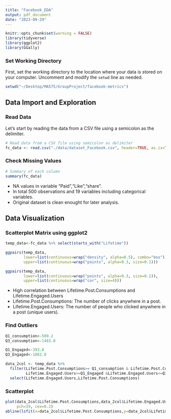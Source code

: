 ```yaml
---
title: "Facebook_EDA"
output: pdf_document
date: "2023-09-29"
---
```


```r
knitr::opts_chunk$set(warning = FALSE)
library(tidyverse)
library(ggplot2)
library(GGally)
```

### Set Working Directory

First, set the working directory to the location where your data is stored on your computer. Uncomment and modify the `setwd` line as needed.

```r
setwd("~/Desktop/MA575/GroupProject/facebook-metrics")
```

## Data Import and Exploration

### Read Data

Let's start by reading the data from a CSV file using a semicolon as the delimiter.

```r
# Read data from a CSV file using semicolon as delimiter
fc_data <- read.csv("./data/dataset_Facebook.csv", header=TRUE, as.is=TRUE, sep=';')
```

### Check Missing Values

```r
# Summary of each column
summary(fc_data)
```

-   NA values in variable "Paid","Like","share".
-   In total 500 observations and 19 variables including categorical variables.
-   Original dataset is clean enought for later analysis.

## Data Visualization

### Scatterplot Matrix using ggplot2

```r
temp_data<-fc_data %>% select(starts_with("Lifetime"))

ggpairs(temp_data,
        lower=list(continuous=wrap("density", alpha=0.5), combo="box"),
        upper=list(continuous=wrap("points", alpha=0.3, size=0.1)))

ggpairs(temp_data,
        lower=list(continuous=wrap("points", alpha=0.3, size=0.1)),
        upper=list(continuous=wrap("cor", size=4)))
```

-   High correlation between Lifetime.Post.Consumptions and Lifetime.Engaged.Users
-   Lifetime.Post.Consumptions: The number of clicks anywhere in a post.
-   Lifetime.Engaged.Users: The number of people who clicked anywhere in a post (unique users).

### Find Outliers

```r

Q1_consumption<-509.2
Q3_consumption<-1463.0

Q1_Engaged<-393.8
Q3_Engaged<-1062.0

data_2col <- temp_data %>% 
  filter(Lifetime.Post.Consumptions>= Q1_consumption & Lifetime.Post.Consumptions <= Q3_consumption,
         Lifetime.Engaged.Users>=Q1_Engaged &Lifetime.Engaged.Users<=Q3_Engaged ) %>%
  select(Lifetime.Engaged.Users,Lifetime.Post.Consumptions)

```

### Scatterplot

```r
plot(data_2col$Lifetime.Post.Consumptions,data_2col$Lifetime.Engaged.Users,
     pch=19, cex=0.2)
abline(lsfit(x=data_2col$Lifetime.Post.Consumptions,y=data_2col$Lifetime.Engaged.Users), col="blue")
```
